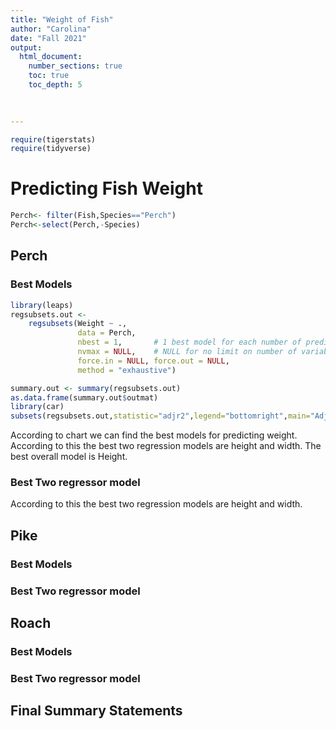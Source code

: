 ```yaml
---
title: "Weight of Fish"
author: "Carolina"
date: "Fall 2021"  
output: 
  html_document:
    number_sections: true
    toc: true
    toc_depth: 5

 
    
---
```



```r
require(tigerstats)
require(tidyverse)
```

# Predicting Fish Weight
```r
Perch<- filter(Fish,Species=="Perch")
Perch<-select(Perch,-Species)
```

## Perch

### Best Models
```r
library(leaps)
regsubsets.out <-
    regsubsets(Weight ~ .,
               data = Perch,
               nbest = 1,       # 1 best model for each number of predictors
               nvmax = NULL,    # NULL for no limit on number of variables
               force.in = NULL, force.out = NULL,
               method = "exhaustive")

summary.out <- summary(regsubsets.out)
as.data.frame(summary.out$outmat)
library(car)
subsets(regsubsets.out,statistic="adjr2",legend="bottomright",main="Adjusted R^2")
```

According to chart we can find the best models for predicting weight. According to this the best two regression models are height and width. The best overall model is Height.

### Best Two regressor model

According to this the best two regression models are height and width.

## Pike

### Best Models

### Best Two regressor model

## Roach

### Best Models

### Best Two regressor model

## Final Summary Statements
